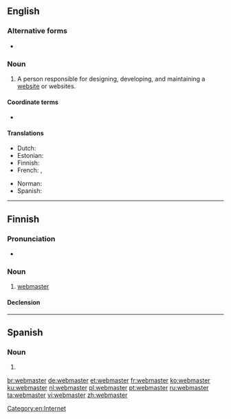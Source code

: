 {{also|Webmaster}}
==English==

===Alternative forms===
* {{l|en|Webmaster}}

===Noun===
{{en-noun}}

# A person responsible for designing, developing, and maintaining a [[website]] or websites.

====Coordinate terms====
* {{l|en|webmistress}}

====Translations====
{{trans-top|the person responsible for maintaining a website}}
* Dutch: {{t+|nl|webmaster|m}}
* Estonian: {{t|et|veebmeister}}
* Finnish: {{t|fi|webmaster}}
* French: {{t+|fr|webmestre}}, {{t+|fr|webmaster}}
{{trans-mid}}
* Norman: {{t|nrf|maître-pêtre|m}}
* Spanish: {{t|es|webmaster|m}}
{{trans-bottom}}

[[Category:en:Internet]]

----

==Finnish==

===Pronunciation===
* {{fi-IPA|veb-maaster}}

===Noun===
{{fi-noun}}

# [[#English|webmaster]]

====Declension====
{{fi-decl-paperi|webmaster|a|i=0}}
----
==Spanish==

===Noun===
{{es-noun|m}}

# {{l|en|webmaster}}

[[br:webmaster]]
[[de:webmaster]]
[[et:webmaster]]
[[fr:webmaster]]
[[ko:webmaster]]
[[ku:webmaster]]
[[nl:webmaster]]
[[pl:webmaster]]
[[pt:webmaster]]
[[ru:webmaster]]
[[ta:webmaster]]
[[vi:webmaster]]
[[zh:webmaster]]